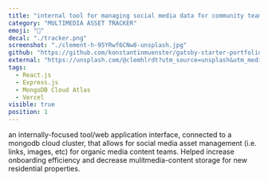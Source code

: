 ```yaml
---
title: "internal tool for managing social media data for community teams"
category: "MULTIMEDIA ASSET TRACKER"
emoji: "📌"
decal: "./tracker.png"
screenshot: "./clement-h-95YRwf6CNw8-unsplash.jpg"
github: "https://github.com/konstantinmuenster/gatsby-starter-portfolio-minimal"
external: "https://unsplash.com/@clemhlrdt?utm_source=unsplash&utm_medium=referral&utm_content=creditCopyText"
tags:
  - React.js
  - Express.js
  - MongoDB Cloud Atlas
  - Vercel
visible: true
position: 1
---
```


an internally-focused tool/web application interface, connected to a mongodb cloud cluster, that allows for social media asset management (i.e. links, images, etc) for organic media content teams. Helped increase onboarding efficiency and decrease mulitmedia-content storage for new residential properties.
